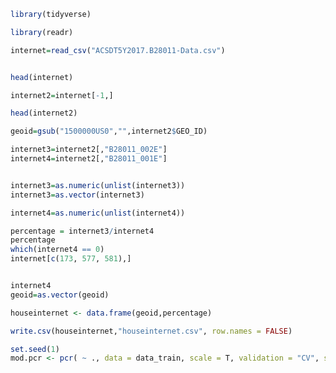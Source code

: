 
```r
library(tidyverse)

library(readr)

internet=read_csv("ACSDT5Y2017.B28011-Data.csv")


head(internet)
```

```r
internet2=internet[-1,]

head(internet2)
```

```r
geoid=gsub("1500000US0","",internet2$GEO_ID)

internet3=internet2[,"B28011_002E"]
internet4=internet2[,"B28011_001E"]


internet3=as.numeric(unlist(internet3))
internet3=as.vector(internet3)

internet4=as.numeric(unlist(internet4))

percentage = internet3/internet4
percentage
which(internet4 == 0)
internet[c(173, 577, 581),]


internet4
geoid=as.vector(geoid)
```

```r
houseinternet <- data.frame(geoid,percentage)
```

```r

write.csv(houseinternet,"houseinternet.csv", row.names = FALSE)

```

```r
set.seed(1)
mod.pcr <- pcr( ~ ., data = data_train, scale = T, validation = "CV", segments = 5) summary(mod.pcr)
```


```r

```

